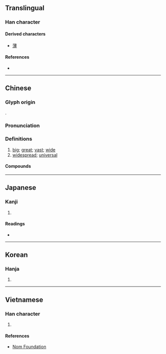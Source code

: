{{character info/new}}
==Translingual==

===Han character===
{{Han char|rn=85|rad=水|as=10|sn=13|four=33142|canj=EIBI|ids=⿰氵尃}}

====Derived characters====
* [[薄]]

====References====
* {{Han ref|kx=0640.120|dkj=17957|dj=1047.070|hdz=31695.040|uh=6EA5|ud=28325|bh=B7C1|bd=47041}}

----

==Chinese==
{{zh-forms}}

===Glyph origin===
{{Han etym}}
{{Han compound|水|alt1=氵|尃|c1=s|c2=p|t1=water|ls=psc}}.

===Pronunciation===
{{zh-pron
|m=pǔ
|c=pou2
|mc=y
|oc=y
|cat=
}}

===Definitions===
{{zh-hanzi}}

# [[big]]; [[great]]; [[vast]]; [[wide]]
# [[widespread]]; [[universal]]

====Compounds====
{{zh-der|溥博|溥原|溥被|溥天同慶}}

----

==Japanese==

===Kanji===
{{ja-kanji|grade=|rs=水10}}

# {{defn|lang=ja|sort=水10}}

====Readings====
* {{ja-readings|on=[[ほ]] (ho), [[ふ]] (fu), [[はく]] (haku)|kun=[[あまねし]] (amaneshi)}}

----

==Korean==

===Hanja===
{{ko-hanja|hangeul=[[부]], [[박]]|eumhun=|rv=bu, bak|mr=pu, pak|y=pu, pak}}

# {{defn|lang=ko|sort=水10}}

----

==Vietnamese==

===Han character===
{{vi-readings|rs=水10| hanviet = phổ}}

# {{defn|lang=vi|sort=水10}}

====References====
*[http://nomfoundation.org/common/nom_details.php?codepoint=6ea5 Nom Foundation]